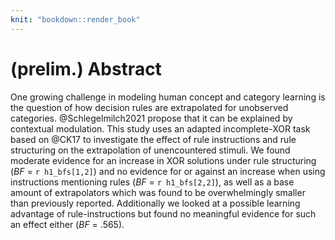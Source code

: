 ```yaml
---
knit: "bookdown::render_book"
---
```


# (prelim.) Abstract {-}
\chaptermark{Abstract} <!-- Bug in template would put wrong chaptermark here, needs proper fix -->

One growing challenge in modeling human concept and category learning is the question of how decision rules are extrapolated for unobserved categories. @Schlegelmilch2021 propose that it can be explained by contextual modulation. This study uses an adapted incomplete-XOR task based on @CK17 to investigate the effect of rule instructions and rule structuring on the extrapolation of unencountered stimuli. We found moderate evidence for an increase in XOR solutions under rule structuring (_BF_ = `r h1_bfs[1,2]`) and no evidence for or against an increase when using instructions mentioning rules (_BF_ = `r h1_bfs[2,2]`), as well as a base amount of extrapolators which was found to be overwhelmingly smaller than previously reported. Additionally we looked at a possible learning advantage of rule-instructions but found no meaningful evidence for such an effect either (_BF_ = .565).
\newpage
    